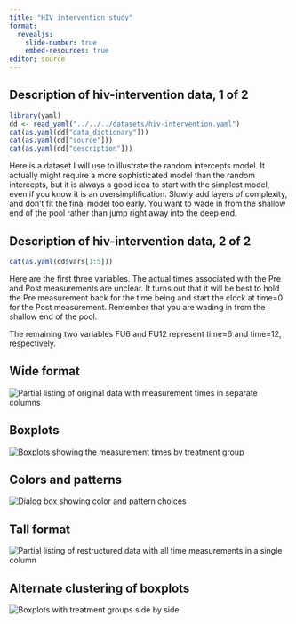 ```yaml
---
title: "HIV intervention study"
format: 
  revealjs:
    slide-number: true
    embed-resources: true
editor: source
---
```


## Description of hiv-intervention data, 1 of 2

```r
library(yaml)
dd <- read_yaml("../../../datasets/hiv-intervention.yaml")
cat(as.yaml(dd["data_dictionary"]))
cat(as.yaml(dd["source"]))
cat(as.yaml(dd["description"]))
```

::: notes
Here is a dataset I will use to illustrate the random intercepts model. It actually might require a more sophisticated model than the random intercepts, but it is always a good idea to start with the simplest model, even if you know it is an oversimplification. Slowly add layers of complexity, and don't fit the final model too early. You want to wade in from the shallow end of the pool rather than jump right away into the deep end.
:::

## Description of hiv-intervention data, 2 of 2

```r
cat(as.yaml(dd$vars[1:5]))
```

::: notes
Here are the first three variables. The actual times associated with the Pre and Post measurements are unclear. It turns out that it will be best to hold the Pre measurement back for the time being and start the clock at time=0 for the Post measurement. Remember that you are wading in from the shallow end of the pool.

The remaining two variables FU6 and FU12 represent time=6 and time=12, respectively.
:::

## Wide format

![](images/hiv-intervention-restructure-01.png "Partial listing of original data with measurement times in separate columns")

## Boxplots

![](images/hiv-intervention-restructure-02.png "Boxplots showing the measurement times by treatment group")

## Colors and patterns

![](images/hiv-intervention-restructure-03.png "Dialog box showing color and pattern choices")

## Tall format

![](images/hiv-intervention-restructure-04.png "Partial listing of restructured data with all time measurements in a single column")

## Alternate clustering of boxplots

![](images/hiv-intervention-restructure-05.png "Boxplots with treatment groups side by side")
